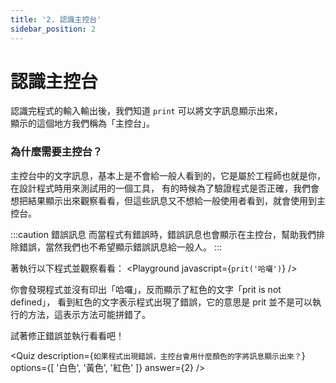 ```yaml
---
title: '2. 認識主控台'
sidebar_position: 2
---
```


# 認識主控台
認識完程式的輸入輸出後，我們知道 `print` 可以將文字訊息顯示出來，<br/>
顯示的這個地方我們稱為「主控台」。

### 為什麼需要主控台？
主控台中的文字訊息，基本上是不會給一般人看到的，它是屬於工程師也就是你，在設計程式時用來測試用的一個工具，
有的時候為了驗證程式是否正確，我們會想把結果顯示出來觀察看看，但這些訊息又不想給一般使用者看到，就會使用到主控台。

:::caution 錯誤訊息
而當程式有錯誤時，錯誤訊息也會顯示在主控台，幫助我們排除錯誤，當然我們也不希望顯示錯誤訊息給一般人。
:::

著執行以下程式並觀察看看：
<Playground javascript={`prit('哈囉')`} />

你會發現程式並沒有印出「哈囉」，反而顯示了紅色的文字「prit is not defined」，
看到紅色的文字表示程式出現了錯誤，它的意思是 prit 並不是可以執行的方法，這表示方法可能拼錯了。

試著修正錯誤並執行看看吧！

<Quiz
  description={`如果程式出現錯誤，主控台會用什麼顏色的字將訊息顯示出來？`}
  options={[ '白色', '黃色', '紅色' ]}
  answer={2}
/>